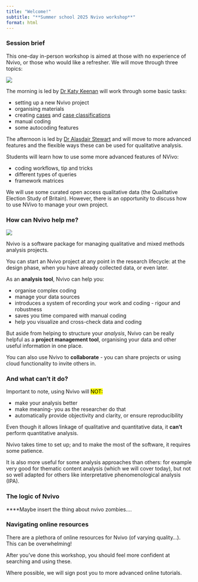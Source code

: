 ```yaml
---
title: "Welcome!"
subtitle: "**Summer school 2025 Nvivo workshop**"
format: html
---
```



### Session brief

This one-day in-person workshop is aimed at those with no experience of Nvivo, or those who would like a refresher. We will move through three topics:


![](Images/Session brief-1.png)

The morning is led by [Dr Katy Keenan](https://www.st-andrews.ac.uk/geography-sustainable-development/people/klk4/) will work through some basic tasks: 

- setting up a new Nvivo project 
- organising materials
- creating [cases](https://help-nv.qsrinternational.com/20/win/Content/cases/cases.html) and [case classifications](https://help-nv.qsrinternational.com/20/win/Content/classifications/about-classifications.html)
- manual coding 
- some autocoding features 

The afternoon is led by [Dr Alasdair Stewart](https://www.gla.ac.uk/schools/socialpolitical/staff/alasdairstewart/) and will move to more advanced features and the flexible ways these can be used for qualitative analysis.  

Students will learn how to use some more advanced features of NVivo:

- coding workflows, tip and tricks
- different types of queries
- framework matrices

We will use some curated open access qualitative data (the Qualitative Election Study of Britain). However, there is an opportunity to discuss how to use NVivo to manage your own project.


### How can Nvivo help me? 

![](images/nvivo logo.png)

Nvivo is a software package for managing qualitative and mixed methods analysis projects. 

You can start an Nvivo project at any point in the research lifecycle: at the design phase, when you have already collected data, or even later. 

As an **analysis tool**, Nvivo can help you: 

- organise complex coding 
- manage your data sources 
- introduces a system of recording your work and coding - rigour and robustness 
- saves you time compared with manual coding
- help you visualize and cross-check data and coding 

But aside from helping to structure your  *analysis*, Nvivo can be really helpful as a **project management tool**, organising your data and other useful information in one place.

You can also use Nvivo to **collaborate** - you can share projects or using cloud functionality to invite others in. 

### And what can't it do? 

Important to note, using Nvivo will [NOT:]{.mark} 

- make your analysis better
- make meaning- you as the researcher do that 
- automatically provide objectivity and clarity, or ensure reproducibility 

Even though it allows linkage of qualitative and quantitative data, it **can't** perform quantitative analysis.

Nvivo takes time to set up; and to make the most of the software, it requires some patience. 

It is also more useful for some analysis approaches than others: for example very good for thematic content analysis (which we will cover today), but not so well adapted for others like interpretative phenomenological analysis (IPA). 

### The logic of Nvivo 

****Maybe insert the thing about nvivo zombies....

### Navigating online resources 

There are a plethora of online resources for Nvivo (of varying quality...). This can be overwhelming! 

After you've done this workshop, you should feel more confident at searching and using these. 

Where possible, we will sign post you to more advanced online tutorials.  
